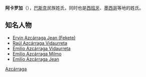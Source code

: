 '''阿卡罗加'''（{{lang-es|'''Azcárraga'''}}），[[巴斯克人|巴斯克]]民族姓氏，同时也是[[西班牙|西班牙]]、[[墨西哥|墨西哥]]等地的姓氏。

==知名人物==
* [[Ervin_Azcárraga_Jean_(Fekete)|Ervin Azcárraga Jean (Fekete)]]
* [[Raúl_Azcárraga_Vidaurreta|Raúl Azcárraga Vidaurreta]]
* [[Emilio_Azcárraga_Vidaurreta|Emilio Azcárraga Vidaurreta]]
* [[Emilio_Azcárraga_Milmo|Emilio Azcárraga Milmo]]
* [[Emilio_Azcárraga_Jean|Emilio Azcárraga Jean]]

{{surname-stub}}
{{Disambig|Cat=人名译名消歧义|Azcárraga}}

[[Category:西班牙語姓氏|Azcárraga]]